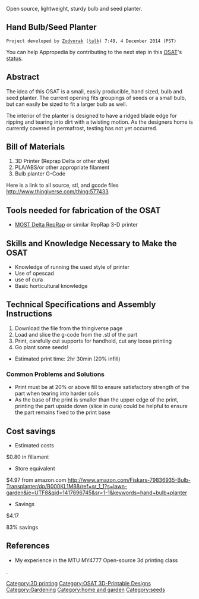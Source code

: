 Open source, lightweight, sturdy bulb and seed planter.



{{777}}
==Hand Bulb/Seed Planter ==
 Project developed by [[User:Zodvorak|Zodvorak]] ([[User talk:Zodvorak|talk]]) 7:49, 4 December 2014 (PST)
{{Statusboxtop}}
{{status-design}}
{{status-prototype}}
You can help Appropedia by contributing to the next step in this [[OSAT]]'s [[:Category:Status|status]].
{{boxbottom}}

==Abstract==
The idea of this OSAT is a small, easily producible, hand sized, bulb and seed planter. The current opening fits groupings of seeds or a small bulb, but can easily be sized to fit a larger bulb as well.

The interior of the planter is designed to have a ridged blade edge for ripping and tearing into dirt with a twisting motion. As the designers home is currently covered in permafrost, testing has not yet occurred. 
{{Gallery
|title=Planter
|Image:Bulb_planter_body_detail.jpeg|Body detail
|Image:Bulb_planter_blade_detail.jpeg|blade detail
}}

== Bill of Materials==
#3D Printer (Reprap Delta or other stye)
#PLA/ABS/or other appropriate filament
#Bulb planter G-Code

Here is a link to all source, stl, and gcode files 
http://www.thingiverse.com/thing:577433

== Tools needed for fabrication of the OSAT==
* [[Delta_Build_Overview:MOST| MOST Delta RepRap]] or similar RepRap 3-D printer

== Skills and Knowledge Necessary to Make the OSAT ==
*Knowledge of running the used style of printer
*Use of opescad
*use of cura
*Basic horticultural knowledge

== Technical Specifications and Assembly Instructions==
# Download the file from the thingiverse page
# Load and slice the g-code from the .stl of the part
# Print, carefully cut supports for handhold, cut any loose printing
# Go plant some seeds!

* Estimated print time: 2hr 30min (20% infill)

=== Common Problems and Solutions===
*Print must be at 20% or above fill to ensure satisfactory strength of the part when tearing into harder soils
*As the base of the print is smaller than the upper edge of the print, printing the part upside down (slice in cura) could be helpful to ensure the part remains fixed to the print base

== Cost savings==
* Estimated costs
$0.80 in fillament
* Store equivalent
$4.97 from amazon.com
http://www.amazon.com/Fiskars-79836935-Bulb-Transplanter/dp/B000KL1M88/ref=sr_1_1?s=lawn-garden&ie=UTF8&qid=1417696745&sr=1-1&keywords=hand+bulb+planter

* Savings
$4.17

83% savings

==References==

*My experience in the MTU MY4777 Open-source 3d printing class 


[[Category:3D printing]]
[[Category:OSAT 3D-Printable Designs]]
[[Category:Gardening]]
[[Category:home and garden]]
[[Category:seeds]].